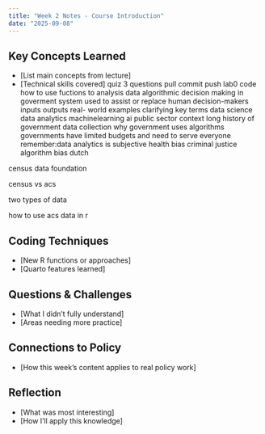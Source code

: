 ```yaml
---
title: "Week 2 Notes - Course Introduction"
date: "2025-09-08"
---
```


## Key Concepts Learned
- [List main concepts from lecture]
- [Technical skills covered]
quiz 3 questions
pull commit push
lab0 code
how to use fuctions to analysis data
algorithmic decision making in goverment
 system used to assist or replace human decision-makers
  inputs
  outputs
real- world examples
clarifying key terms
  data science
  data analytics
  machinelearning
  ai
public sector context
  long history of government data collection
why government uses algorithms
  governments have limited budgets and need to serve everyone
remember:data analytics is subjective
health bias
criminal justice algorithm bias
dutch

census data foundation

census vs acs

two types of data

how to use acs data in r

## Coding Techniques
- [New R functions or approaches]
- [Quarto features learned]




## Questions & Challenges
- [What I didn't fully understand]
- [Areas needing more practice]

## Connections to Policy
- [How this week's content applies to real policy work]

## Reflection
- [What was most interesting]
- [How I'll apply this knowledge]
